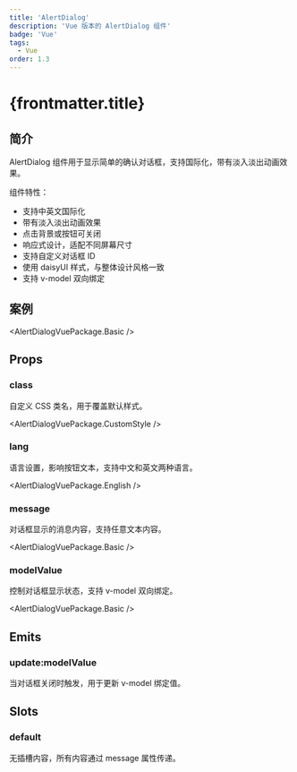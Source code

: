 ```yaml
---
title: 'AlertDialog'
description: 'Vue 版本的 AlertDialog 组件'
badge: 'Vue'
tags:
  - Vue
order: 1.3
---
```



# {frontmatter.title}

## 简介

AlertDialog 组件用于显示简单的确认对话框，支持国际化，带有淡入淡出动画效果。

组件特性：

- 支持中英文国际化
- 带有淡入淡出动画效果
- 点击背景或按钮可关闭
- 响应式设计，适配不同屏幕尺寸
- 支持自定义对话框 ID
- 使用 daisyUI 样式，与整体设计风格一致
- 支持 v-model 双向绑定

## 案例

<AlertDialogVuePackage.Basic />

## Props

### class

自定义 CSS 类名，用于覆盖默认样式。

<AlertDialogVuePackage.CustomStyle />

### lang

语言设置，影响按钮文本，支持中文和英文两种语言。

<AlertDialogVuePackage.English />

### message

对话框显示的消息内容，支持任意文本内容。

<AlertDialogVuePackage.Basic />

### modelValue

控制对话框显示状态，支持 v-model 双向绑定。

<AlertDialogVuePackage.Basic />

## Emits

### update:modelValue

当对话框关闭时触发，用于更新 v-model 绑定值。

## Slots

### default

无插槽内容，所有内容通过 message 属性传递。
